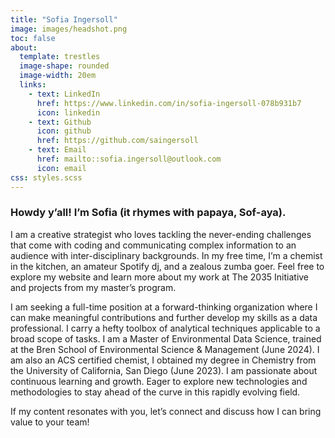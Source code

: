 ```yaml
---
title: "Sofia Ingersoll"
image: images/headshot.png
toc: false
about:
  template: trestles
  image-shape: rounded
  image-width: 20em
  links: 
    - text: LinkedIn
      href: https://www.linkedin.com/in/sofia-ingersoll-078b931b7
      icon: linkedin
    - text: Github
      icon: github
      href: https://github.com/saingersoll
    - text: Email
      href: mailto::sofia.ingersoll@outlook.com
      icon: email
css: styles.scss
---
```


### Howdy y'all! I'm Sofia (it rhymes with papaya, Sof-aya).

I am a creative strategist who loves tackling the never-ending challenges that come with coding and communicating complex information to an audience with inter-disciplinary backgrounds. In my free time, I'm a chemist in the kitchen, an amateur Spotify dj, and a zealous zumba goer. Feel free to explore my website and learn more about my work at The 2035 Initiative and projects from my master's program.

I am seeking a full-time position at a forward-thinking organization where I can make meaningful contributions and further develop my skills as a data professional. I carry a hefty toolbox of analytical techniques applicable to a broad scope of tasks. I am a Master of Environmental Data Science, trained at the Bren School of Environmental Science & Management (June 2024). I am also an ACS certified chemist, I obtained my degree in Chemistry from the University of California, San Diego (June 2023). I am passionate about continuous learning and growth. Eager to explore new technologies and methodologies to stay ahead of the curve in this rapidly evolving field.

If my content resonates with you, let's connect and discuss how I can bring value to your team!
